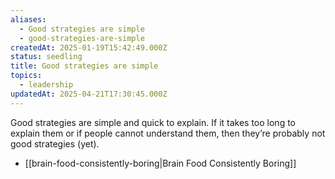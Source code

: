 ```yaml
---
aliases:
  - Good strategies are simple
  - good-strategies-are-simple
createdAt: 2025-01-19T15:42:49.000Z
status: seedling
title: Good strategies are simple
topics:
  - leadership
updatedAt: 2025-04-21T17:30:45.000Z
---
```

Good strategies are simple and quick to explain. If it takes too long to explain them or if people cannot understand them, then they’re probably not good strategies (yet).

- [[brain-food-consistently-boring|Brain Food Consistently Boring]]
